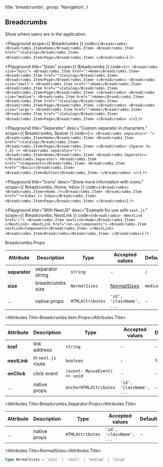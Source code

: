 
  title: 'breadcrumbs',
  group: 'Navigation',
}

## Breadcrumbs

Show where users are in the application.

<Playground
  scope={{ Breadcrumbs }}
  code={`
<Breadcrumbs>
  <Breadcrumbs.Item>Home</Breadcrumbs.Item>
  <Breadcrumbs.Item href="">Catalog</Breadcrumbs.Item>
  <Breadcrumbs.Item>Page</Breadcrumbs.Item>
</Breadcrumbs>
`}
/>

<Playground
  title="Sizes"
  scope={{ Breadcrumbs }}
  code={`
<>
  <Breadcrumbs size="mini">
    <Breadcrumbs.Item href="">Home</Breadcrumbs.Item>
    <Breadcrumbs.Item href="">Catalog</Breadcrumbs.Item>
    <Breadcrumbs.Item>Page</Breadcrumbs.Item>
  </Breadcrumbs>
  <Breadcrumbs size="small">
    <Breadcrumbs.Item href="">Home</Breadcrumbs.Item>
    <Breadcrumbs.Item href="">Catalog</Breadcrumbs.Item>
    <Breadcrumbs.Item>Page</Breadcrumbs.Item>
  </Breadcrumbs>
  <Breadcrumbs size="medium">
    <Breadcrumbs.Item href="">Home</Breadcrumbs.Item>
    <Breadcrumbs.Item href="">Catalog</Breadcrumbs.Item>
    <Breadcrumbs.Item>Page</Breadcrumbs.Item>
  </Breadcrumbs>
  <Breadcrumbs size="large">
    <Breadcrumbs.Item href="">Home</Breadcrumbs.Item>
    <Breadcrumbs.Item href="">Catalog</Breadcrumbs.Item>
    <Breadcrumbs.Item>Page</Breadcrumbs.Item>
  </Breadcrumbs>
</>
`}
/>

<Playground
  title="Separator"
  desc="Custom separator in characters."
  scope={{ Breadcrumbs, Spacer }}
  code={`
<>
  <Breadcrumbs separator="-">
    <Breadcrumbs.Item>Home</Breadcrumbs.Item>
    <Breadcrumbs.Item href="">Catalog</Breadcrumbs.Item>
    <Breadcrumbs.Item>Page</Breadcrumbs.Item>
  </Breadcrumbs>
  <Spacer h={.5} />
  <Breadcrumbs separator=">">
    <Breadcrumbs.Item>Home</Breadcrumbs.Item>
    <Breadcrumbs.Separator>:</Breadcrumbs.Separator>
    <Breadcrumbs.Item href="">Components</Breadcrumbs.Item>
    <Breadcrumbs.Item href="">Basic</Breadcrumbs.Item>
    <Breadcrumbs.Item>Button</Breadcrumbs.Item>
  </Breadcrumbs>
</>
`}
/>

<Playground
  title="Icons"
  desc="Show more information with icons."
  scope={{ Breadcrumbs, Home, Inbox }}
  code={`
<Breadcrumbs>
  <Breadcrumbs.Item><Home /></Breadcrumbs.Item>
  <Breadcrumbs.Item href=""><Inbox /> Inbox</Breadcrumbs.Item>
  <Breadcrumbs.Item>Page</Breadcrumbs.Item>
</Breadcrumbs>
`}
/>

<Playground
  title="With NextJS"
  desc="Example for use with `next.js`."
  scope={{ Breadcrumbs, NextLink }}
  code={`
<Breadcrumbs>
  <NextLink href="/">
    <Breadcrumbs.Item nextLink>Home</Breadcrumbs.Item>
  </NextLink>
  <NextLink href="/en-us/components">
    <Breadcrumbs.Item nextLink>Components</Breadcrumbs.Item>
  </NextLink>
  <Breadcrumbs.Item>Breadcrumbs</Breadcrumbs.Item>
</Breadcrumbs>
`}
/>

<Attributes edit="/pages/en-us/components/breadcrumbs.mdx">
<Attributes.Title>Breadcrumbs.Props</Attributes.Title>

| Attribute     | Description      | Type             | Accepted values             | Default  |
| ------------- | ---------------- | ---------------- | --------------------------- | -------- |
| **separator** | separator string | `string`         | -                           | `/`      |
| **size**      | breadcrumbs size | `NormalSizes`    | [NormalSizes](#normalsizes) | `medium` |
| ...           | native props     | `HTMLAttributes` | `'id', 'className', ...`    | -        |

<Attributes.Title>Breadcrumbs.Item.Props</Attributes.Title>

| Attribute    | Description        | Type                          | Accepted values          | Default |
| ------------ | ------------------ | ----------------------------- | ------------------------ | ------- |
| **href**     | link address       | `string`                      | -                        | -       |
| **nextLink** | in `next.js` route | `boolean`                     | -                        | `false` |
| **onClick**  | click event        | `(event: MouseEvent) => void` | -                        | -       |
| ...          | native props       | `AnchorHTMLAttributes`        | `'id', 'className', ...` | -       |

<Attributes.Title>Breadcrumbs.Separator.Props</Attributes.Title>

| Attribute | Description  | Type             | Accepted values          | Default |
| --------- | ------------ | ---------------- | ------------------------ | ------- |
| ...       | native props | `HTMLAttributes` | `'id', 'className', ...` | -       |

<Attributes.Title>NormalSizes</Attributes.Title>

```ts
type NormalSizes = 'mini' | 'small' | 'medium' | 'large'
```

</Attributes>

